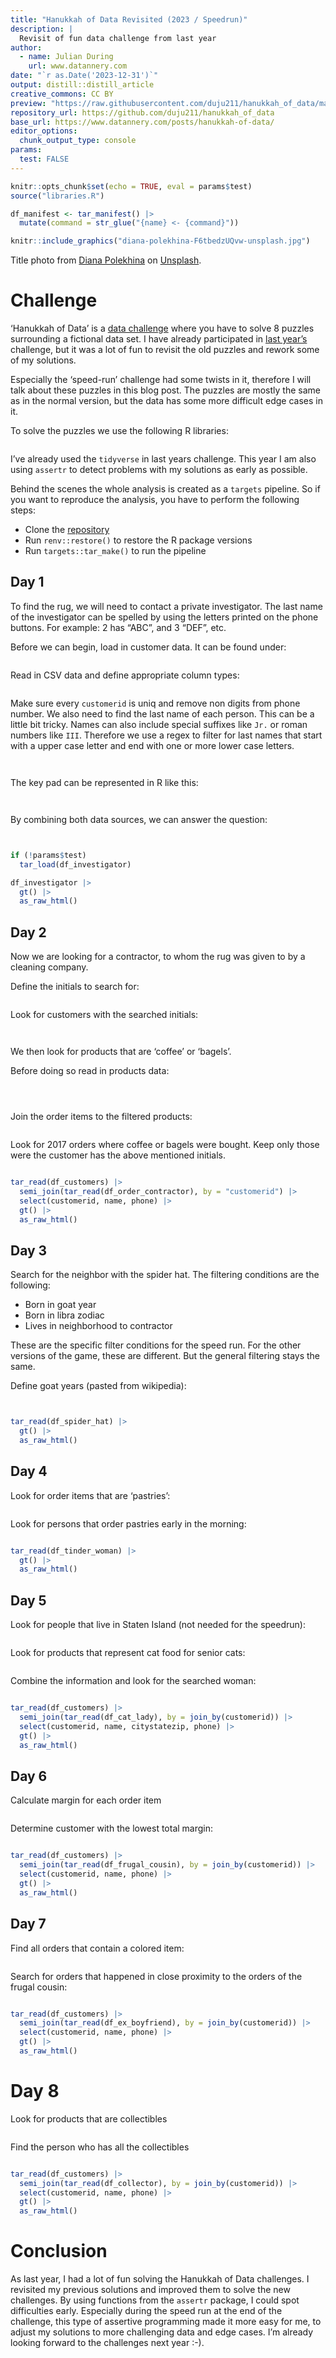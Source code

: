 ```yaml
---
title: "Hanukkah of Data Revisited (2023 / Speedrun)"
description: |
  Revisit of fun data challenge from last year
author:
  - name: Julian During 
    url: www.datannery.com
date: "`r as.Date('2023-12-31')`"
output: distill::distill_article
creative_commons: CC BY
preview: "https://raw.githubusercontent.com/duju211/hanukkah_of_data/master/diana-polekhina-F6tbedzUQvw-unsplash.jpg"
repository_url: https://github.com/duju211/hanukkah_of_data
base_url: https://www.datannery.com/posts/hanukkah-of-data/
editor_options: 
  chunk_output_type: console
params:
  test: FALSE
---
```


```r
knitr::opts_chunk$set(echo = TRUE, eval = params$test)
source("libraries.R")

df_manifest <- tar_manifest() |>
  mutate(command = str_glue("{name} <- {command}"))
```

```r
knitr::include_graphics("diana-polekhina-F6tbedzUQvw-unsplash.jpg")
```

Title photo from <a href="https://unsplash.com/de/@diana_pole?utm_content=creditCopyText&utm_medium=referral&utm_source=unsplash">Diana Polekhina</a> on <a href="https://unsplash.com/de/fotos/rote-und-silberne-handwerkzeuge-F6tbedzUQvw?utm_content=creditCopyText&utm_medium=referral&utm_source=unsplash">Unsplash</a>.

# Challenge

'Hanukkah of Data' is a [data challenge](https://hanukkah.bluebird.sh/about/)
where you have to solve 8 puzzles surrounding a fictional data set.
I have already participated in
[last year's](https://www.datannery.com/posts/hanukkah-of-data/) challenge,
but it was a lot of fun to revisit the old puzzles and rework some of my
solutions.

Especially the 'speed-run' challenge had some twists in it, therefore I will
talk about these puzzles in this blog post. The puzzles are mostly the same
as in the normal version, but the data has some more difficult edge cases in it.

To solve the puzzles we use the following R libraries:

```r
```

I've already used the `tidyverse` in last years challenge. This year I am
also using `assertr` to detect problems with my solutions as early as possible.

Behind the scenes the whole analysis is created as a `targets` pipeline.
So if you want to reproduce the analysis, you have to perform the following
steps:

* Clone the [repository](https://github.com/duju211/hanukkah_of_data)
* Run `renv::restore()` to restore the R package versions
* Run `targets::tar_make()` to run the pipeline

## Day 1

To find the rug, we will need to contact a private investigator.
The last name of the investigator can be spelled by using the letters printed
on the phone buttons. For example: 2 has “ABC”, and 3 “DEF”, etc.

Before we can begin, load in customer data. It can be found under:

```r
```

Read in CSV data and define appropriate column types:

```r
```

Make sure every `customerid` is uniq and remove non digits from phone number.
We also need to find the last name of each person.
This can be a little bit tricky. Names can also include special suffixes
like `Jr.` or roman numbers like `III`. Therefore we use a regex to filter for
last names that start with a upper case letter and end with one or more lower
case letters.

```r
```

```r
```

The key pad can be represented in R like this:

```r
```

```r
```

By combining both data sources, we can answer the question:

```r
```

```r
```

```r
if (!params$test)
  tar_load(df_investigator)
```

```r
df_investigator |>
  gt() |>
  as_raw_html()
```

## Day 2

Now we are looking for a contractor, to whom the rug was given to by a
cleaning company.

Define the initials to search for:

```r
```

Look for customers with the searched initials:

```r
```

```r
```


We then look for products that are 'coffee' or 'bagels'.

Before doing so read in products data:

```r
```

```r
```

```r
```

Join the order items to the filtered products:

```r
```

Look for 2017 orders where coffee or bagels were bought.
Keep only those were the customer has the above mentioned initials.

```r
```

```r
tar_read(df_customers) |>
  semi_join(tar_read(df_order_contractor), by = "customerid") |>
  select(customerid, name, phone) |>
  gt() |>
  as_raw_html()
```

## Day 3

Search for the neighbor with the spider hat. The filtering conditions are the
following:

* Born in goat year
* Born in libra zodiac
* Lives in neighborhood to contractor

These are the specific filter conditions for the speed run. For the other
versions of the game, these are different. But the general filtering stays the
same.

Define goat years (pasted from wikipedia):

```r
```


```r
```

```r
tar_read(df_spider_hat) |>
  gt() |>
  as_raw_html()
```

## Day 4

Look for order items that are 'pastries':

```r
```

Look for persons that order pastries early in the morning:

```r
```

```r
tar_read(df_tinder_woman) |>
  gt() |>
  as_raw_html()
```


## Day 5

Look for people that live in Staten Island (not needed for the speedrun):

```r
```

Look for products that represent cat food for senior cats:

```r
```

Combine the information and look for the searched woman:

```r
```

```r
tar_read(df_customers) |>
  semi_join(tar_read(df_cat_lady), by = join_by(customerid)) |>
  select(customerid, name, citystatezip, phone) |>
  gt() |>
  as_raw_html()
```

## Day 6

Calculate margin for each order item

```r
```

Determine customer with the lowest total margin:

```r
```

```r
tar_read(df_customers) |>
  semi_join(tar_read(df_frugal_cousin), by = join_by(customerid)) |>
  select(customerid, name, phone) |>
  gt() |>
  as_raw_html()
```


## Day 7

Find all orders that contain a colored item:

```r
```

Search for orders that happened in close proximity to the orders of the
frugal cousin:

```r
```

```r
tar_read(df_customers) |>
  semi_join(tar_read(df_ex_boyfriend), by = join_by(customerid)) |>
  select(customerid, name, phone) |>
  gt() |>
  as_raw_html()
```

# Day 8

Look for products that are collectibles

```r
```

Find the person who has all the collectibles

```r
```

```r
tar_read(df_customers) |>
  semi_join(tar_read(df_collector), by = join_by(customerid)) |>
  select(customerid, name, phone) |>
  gt() |>
  as_raw_html()
```

# Conclusion

As last year, I had a lot of fun solving the Hanukkah of Data challenges.
I revisited my previous solutions and improved them to solve the new challenges.
By using functions from the `assertr` package, I could spot difficulties early.
Especially during the speed run at the end of the challenge, this type of
assertive programming made it more easy for me, to adjust my solutions to more
challenging data and edge cases. I'm already looking forward to the challenges
next year :-).